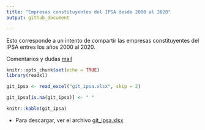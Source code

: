 ```yaml
---
title: "Empresas constituyentes del IPSA desde 2000 al 2020"
output: github_document

---
```


Esto corresponde a un intento de compartir las empresas constituyentes del IPSA entres los años 2000 al 2020.

Comentarios y dudas [mail](mailto:sebaegana@gmail.com)

```r
knitr::opts_chunk$set(echo = TRUE)
library(readxl)

```


```r
git_ipsa <- read_excel("git_ipsa.xlsx", skip = 2)

git_ipsa[is.na(git_ipsa)] <- " "

knitr::kable(git_ipsa)

```


+ Para descargar, ver el archivo  [git_ipsa.xlsx](https://github.com/sebaegana/ipsa_by_year/blob/master/git_ipsa.xlsx)